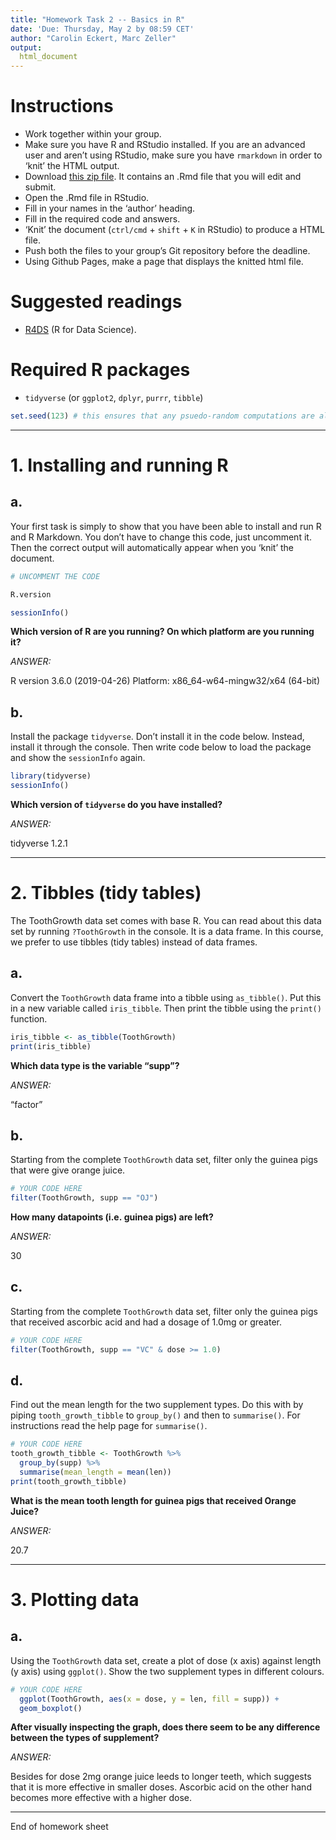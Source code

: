 ---
title: "Homework Task 2 -- Basics in R"
date: 'Due: Thursday, May 2 by 08:59 CET'
author: "Carolin Eckert, Marc Zeller"
output:
  html_document
---

# Instructions
* Work together within your group.
* Make sure you have R and RStudio installed. If you are an advanced user and aren't using RStudio, make sure you have `rmarkdown` in order to 'knit' the HTML output.
* Download [this zip file](https://michael-franke.github.io/XPLab_2019/homework/XPLab_2019_HW2.zip). It contains an .Rmd file that you will edit and submit.
* Open the .Rmd file in RStudio.
* Fill in your names in the 'author' heading.
* Fill in the required code and answers.
* 'Knit' the document (`ctrl/cmd` + `shift` + `K` in RStudio) to produce a HTML file.
* Push both the files to your group's Git repository before the deadline.
* Using Github Pages, make a page that displays the knitted html file.

# Suggested readings
* [R4DS](http://r4ds.had.co.nz/) (R for Data Science).

# Required R packages
* `tidyverse` (or `ggplot2`, `dplyr`, `purrr`, `tibble`)

```{r}
set.seed(123) # this ensures that any psuedo-random computations are always the same
```

___

# 1. Installing and running R

a.
---

Your first task is simply to show that you have been able to install
and run R and R Markdown.  You don't have to change this code, just
uncomment it. Then the correct output will automatically appear when
you 'knit' the document.


```{r tidy = FALSE, message = FALSE, warning = FALSE, error = FALSE}

# UNCOMMENT THE CODE

R.version

sessionInfo()
```


**Which version of R are you running? On which platform are you running it?**

*ANSWER:*

R version 3.6.0 (2019-04-26)
Platform: x86_64-w64-mingw32/x64 (64-bit)


b.
---

Install the package `tidyverse`. Don't install it in the code
below. Instead, install it through the console. Then write code below
to load the package and show the `sessionInfo` again.


```{r tidy = FALSE, message = TRUE, warning = TRUE, error = FALSE}

library(tidyverse)
sessionInfo()

```


**Which version of `tidyverse` do you have installed?**

*ANSWER:*

tidyverse 1.2.1


___

# 2. Tibbles (tidy tables)


The ToothGrowth data set comes with base R. You can read about this data set
by running `?ToothGrowth` in the console. It is a data frame. In this
course, we prefer to use tibbles (tidy tables) instead of data frames.

a.
---

Convert the `ToothGrowth` data frame into a tibble using `as_tibble()`. Put
this in a new variable called `iris_tibble`. Then print the tibble
using the `print()` function.

```{r tidy = FALSE, message = FALSE, warning = FALSE, error = FALSE}

iris_tibble <- as_tibble(ToothGrowth)
print(iris_tibble)

```



**Which data type is the variable "supp"?**

*ANSWER:*

"factor"


b.
---

Starting from the complete `ToothGrowth` data set, filter only the guinea pigs
that were give orange juice.

```{r tidy = FALSE, message = FALSE, warning = FALSE, error = FALSE}

# YOUR CODE HERE
filter(ToothGrowth, supp == "OJ")

```

**How many datapoints (i.e. guinea pigs) are left?**

*ANSWER:*

30



c.
---

Starting from the complete `ToothGrowth` data set, filter only the guinea pigs
that received ascorbic acid and had a dosage of 1.0mg or greater.

```{r tidy = FALSE, message = FALSE, warning = FALSE, error = FALSE}

# YOUR CODE HERE
filter(ToothGrowth, supp == "VC" & dose >= 1.0)


```



d.
---

Find out the mean length for the two supplement types. Do this with by
piping `tooth_growth_tibble` to `group_by()` and then to `summarise()`.  For
instructions read the help page for `summarise()`.

```{r tidy = FALSE, message = FALSE, warning = FALSE, error = FALSE}

# YOUR CODE HERE
tooth_growth_tibble <- ToothGrowth %>% 
  group_by(supp) %>% 
  summarise(mean_length = mean(len))
print(tooth_growth_tibble)

```


**What is the mean tooth length for guinea pigs that received Orange Juice?**

*ANSWER:*

20.7


___

# 3. Plotting data


a.
---

Using the `ToothGrowth` data set, create a plot of dose (x
axis) against length (y axis) using `ggplot()`. Show the two
supplement types in different colours.

```{r tidy = FALSE, message = FALSE, warning = FALSE, error = FALSE}

# YOUR CODE HERE
  ggplot(ToothGrowth, aes(x = dose, y = len, fill = supp)) +
  geom_boxplot()

```


**After visually inspecting the graph, does there seem to be any difference between the types of supplement?**

*ANSWER:*

Besides for dose 2mg orange juice leeds to longer teeth, which suggests that it is more effective in smaller doses. Ascorbic acid on the other hand becomes more effective with a higher dose.


___

End of homework sheet
